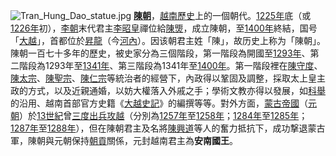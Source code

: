 [[File:Tran_Hung_Dao_statue.jpg|left]]
'''[[陳朝_(越南)|陳朝]]'''，[[越南|越南]][[越南歷史|歷史]]上的一個朝代。[[1225年|1225年]]底（或[[1226年|1226年]]初），[[李朝_(越南)|李朝]]末代君主[[李昭皇|李昭皇]]禪位給[[陳煚|陳煚]]，成立陳朝，至[[1400年|1400年]]終結，国号「[[大越|大越]]」，首都位於[[昇龍|昇龍]]（今[[河內|河內]]）。因该朝君主姓「陳」，故历史上称为「陳朝」。
陳朝一百七十多年的歷史，被史家分為三個階段，第一階段為開國至[[1293年|1293年]]、第二階段為1293年至[[1341年|1341年]]、第三階段為1341年至[[1400年|1400年]]。第一階段裡在[[陳守度|陳守度]]、[[陳太宗|陳太宗]]、[[陳聖宗|陳聖宗]]、[[陳仁宗|陳仁宗]]等統治者的經營下，內政得以鞏固及調整，採取太上皇主政的方式，以及近親通婚，以妨大權落入外戚之手；學術文教亦得以發展，如[[科舉|科舉]]的沿用、越南首部官方史籍《[[大越史記|大越史記]]》的編撰等等。對外方面，[[蒙古帝國|蒙古帝國]]（[[元朝|元朝]]）於[[13世紀|13世紀]]曾[[蒙越戰爭|三度出兵攻越]]（分別為[[1257年|1257年]]至[[1258年|1258年]]；[[1284年|1284年]]至[[1285年|1285年]]；[[1287年|1287年]]至[[1288年|1288年]]），但在陳朝君主及名將[[陳興道|陳興道]]等人的奮力抵抗下，成功撃退蒙古軍，陳朝與元朝保持[[朝貢|朝貢]]關係，元封越南君主為'''安南國王'''。